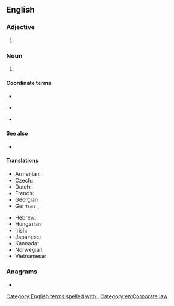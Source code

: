 {{also|LTD}}
{{character info|㋏}}
==English==

===Adjective===
{{en-adj|-}}

# {{abbreviation of|en|limited}}

===Noun===
{{head|en|noun}}

# {{lb|en|British|Irish}} {{abbreviation of|en|[[limited liability company]]}}

====Coordinate terms====
* {{l|en|LLC}}
* {{sense|UK}} {{l|en|PLC}}
* {{sense|USA}} {{l|en|Inc.}}

====See also====
* {{l|en|Co.}}

====Translations====
{{trans-top}}
* Armenian: {{t+|hy|ՍՊԸ}}
* Czech: {{t+|cs|spol. s r. o.}}
* Dutch: {{t+|nl|bvba}}
* French: {{t+|fr|SARL}}
* Georgian: {{t|ka|შპს}}
* German: {{t+|de|GmbH}}, {{t|de|G. m. b. H.}}
{{trans-mid}}
* Hebrew: {{t|he|"בע"מ|sc=Hebr}}
* Hungarian: {{t+|hu|kft.}}
* Irish: {{t|ga|Teo.}}
* Japanese: {{t+|ja|有|tr=yū}}
* Kannada: {{t+|kn|ನಿ|sc=Knda}}
* Norwegian: {{t+|no|AS}}
* Vietnamese: {{t|vi|[[công ty]] [[TNHH]]}}
{{trans-bottom}}

===Anagrams===
* {{anagrams|en|a=dlt|DLT|DTL|TLD}}

[[Category:English terms spelled with .]]
[[Category:en:Corporate law]]